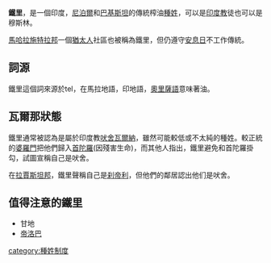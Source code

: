 '''鐵里'''，是一個印度，[[尼泊爾|尼泊爾]]和[[巴基斯坦|巴基斯坦]]的傳統榨油[[種姓|種姓]]，可以是[[印度教|印度教]]徒也可以是穆斯林。

[[馬哈拉施特拉邦|馬哈拉施特拉邦]]一個[[猶太人|猶太人]]社區也被稱為鐵里，但仍遵守[[安息日|安息日]]不工作傳統。

==詞源==
鐵里這個詞來源於tel，在馬拉地語，印地語，[[奧里薩語|奧里薩語]]意味著油。

==瓦爾那狀態==
鐵里通常被認為是屬於印度教[[吠舍|吠舍]][[瓦爾納|瓦爾納]]，雖然可能較低或不太純的種姓。較正統的[[婆羅門|婆羅門]]把他們歸入[[首陀羅|首陀羅]](因殘害生命)，而其他人指出，鐵里避免和首陀羅掛勾，試圖宣稱自己是吠舍。

在[[拉賈斯坦邦|拉賈斯坦邦]]，鐵里聲稱自己是[[刹帝利|刹帝利]]，但他們的鄰居認出他们是吠舍。

==值得注意的鐵里==
*甘地
*[[帝洛巴|帝洛巴]]

[[category:種姓制度|category:種姓制度]]